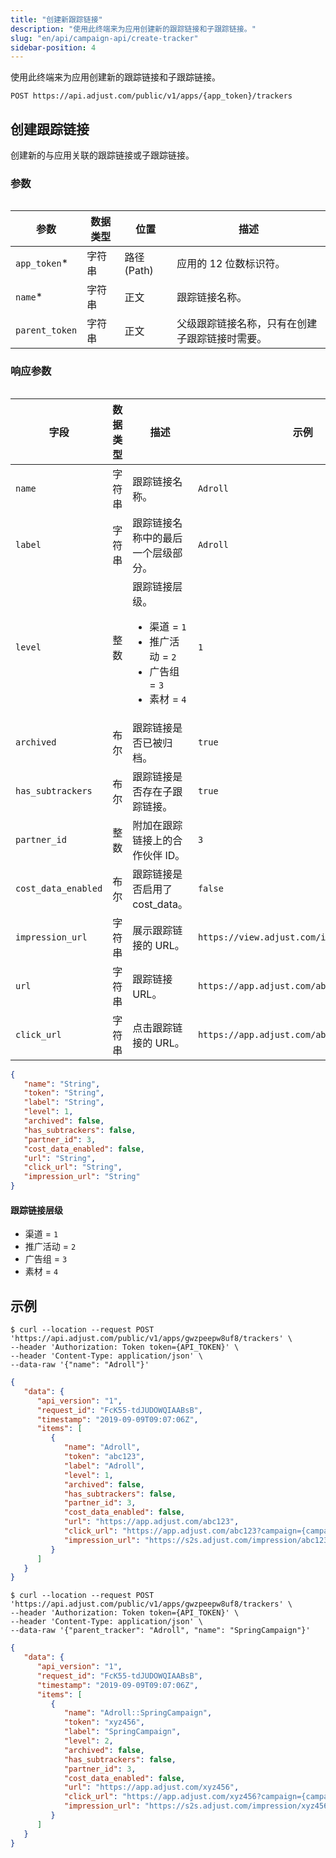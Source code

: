 ```yaml
---
title: "创建新跟踪链接"
description: "使用此终端来为应用创建新的跟踪链接和子跟踪链接。"
slug: "en/api/campaign-api/create-tracker"
sidebar-position: 4
---
```

使用此终端来为应用创建新的跟踪链接和子跟踪链接。

```http
POST https://api.adjust.com/public/v1/apps/{app_token}/trackers
```

创建跟踪链接
------

创建新的与应用关联的跟踪链接或子跟踪链接。

### 参数

<table> 

|       参数       | 数据类型 |      位置       |           描述            |
|----------------|------|---------------|-------------------------|
| `app_token`\* | 字符串  | 路径 \(Path\) | 应用的 12 位数标识符。           |
| `name`\*      | 字符串  | 正文            | 跟踪链接名称。                 |
| `parent_token` | 字符串  | 正文            | 父级跟踪链接名称，只有在创建子跟踪链接时需要。 |

</Table> 

### 响应参数

<table search> 

|         字段          | 数据类型 |                                            描述                                            |                     示例                      |
|---------------------|------|------------------------------------------------------------------------------------------|---------------------------------------------|
| `name`              | 字符串  | 跟踪链接名称。                                                                                  | `Adroll`                                    |
| `label`             | 字符串  | 跟踪链接名称中的最后一个层级部分。                                                                        | `Adroll`                                    |
| `level`             | 整数   | 跟踪链接层级。 <ul><li>渠道 = `1`</li><li>推广活动 = `2`</li><li>广告组 = `3`</li><li>素材 = `4`</li></ul> | `1`                                         |
| `archived`          | 布尔   | 跟踪链接是否已被归档。                                                                              | `true`                                      |
| `has_subtrackers`   | 布尔   | 跟踪链接是否存在子跟踪链接。                                                                           | `true`                                      |
| `partner_id`        | 整数   | 附加在跟踪链接上的合作伙伴 ID。                                                                        | `3`                                         |
| `cost_data_enabled` | 布尔   | 跟踪链接是否启用了cost\_data。                                                                    | `false`                                     |
| `impression_url`    | 字符串  | 展示跟踪链接的 URL。                                                                             | `https://view.adjust.com/impression/abc123` |
| `url`               | 字符串  | 跟踪链接 URL。                                                                                | `https://app.adjust.com/abc123`             |
| `click_url`         | 字符串  | 点击跟踪链接的 URL。                                                                             | `https://app.adjust.com/abc123`             |

</Table> 

```json
{
   "name": "String",
   "token": "String",
   "label": "String",
   "level": 1,
   "archived": false,
   "has_subtrackers": false,
   "partner_id": 3,
   "cost_data_enabled": false,
   "url": "String",
   "click_url": "String",
   "impression_url": "String"
}
```

#### 跟踪链接层级

* 渠道 = `1`
* 推广活动 = `2`
* 广告组 = `3`
* 素材 = `4`

示例
---

<tabs> <tab title="跟踪链接" sync="tracker"> 

```console
$ curl --location --request POST 'https://api.adjust.com/public/v1/apps/gwzpeepw8uf8/trackers' \
--header 'Authorization: Token token={API_TOKEN}' \
--header 'Content-Type: application/json' \
--data-raw '{"name": "Adroll"}'
```

```json
{
   "data": {
      "api_version": "1",
      "request_id": "FcK55-tdJUDOWQIAABsB",
      "timestamp": "2019-09-09T09:07:06Z",
      "items": [
         {
            "name": "Adroll",
            "token": "abc123",
            "label": "Adroll",
            "level": 1,
            "archived": false,
            "has_subtrackers": false,
            "partner_id": 3,
            "cost_data_enabled": false,
            "url": "https://app.adjust.com/abc123",
            "click_url": "https://app.adjust.com/abc123?campaign={campaign_name}&idfa={idfa}&deeplink=http%3A%2F%2Fa.b%2Fc%3Fd%3D1%26e%3D%%MACROS%%",
            "impression_url": "https://s2s.adjust.com/impression/abc123?campaign={campaign_name}&idfa={idfa}&s2s=1"
         }
      ]
   }
}
```

</Tab> <tab title="子跟踪链接" sync="subtracker"> 

```console
$ curl --location --request POST 'https://api.adjust.com/public/v1/apps/gwzpeepw8uf8/trackers' \
--header 'Authorization: Token token={API_TOKEN}' \
--header 'Content-Type: application/json' \
--data-raw '{"parent_tracker": "Adroll", "name": "SpringCampaign"}'
```

```json
{
   "data": {
      "api_version": "1",
      "request_id": "FcK55-tdJUDOWQIAABsB",
      "timestamp": "2019-09-09T09:07:06Z",
      "items": [
         {
            "name": "Adroll::SpringCampaign",
            "token": "xyz456",
            "label": "SpringCampaign",
            "level": 2,
            "archived": false,
            "has_subtrackers": false,
            "partner_id": 3,
            "cost_data_enabled": false,
            "url": "https://app.adjust.com/xyz456",
            "click_url": "https://app.adjust.com/xyz456?campaign={campaign_name}&idfa={idfa}&deeplink=http%3A%2F%2Fa.b%2Fc%3Fd%3D1%26e%3D%%MACROS%%",
            "impression_url": "https://s2s.adjust.com/impression/xyz456?campaign={campaign_name}&idfa={idfa}&s2s=1"
         }
      ]
   }
}
```

</Tab> </Tabs>

